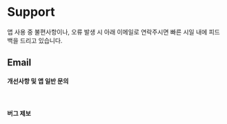# Support

앱 사용 중 불편사항이나, 오류 발생 시 아래 이메일로 연락주시면 빠른 시일 내에 피드백을 드리고 있습니다.

## Email
#### 개선사항 및 앱 일반 문의
<br/>
<CompactEmailLink 
    email="support@inheritas.dev" 
    label="support@inheritas.dev"
/>

#### 버그 제보
<br/>
<CompactEmailLink 
    email="bug_report@inheritas.dev" 
    label="bug_report@inheritas.dev"
/>